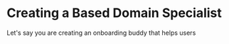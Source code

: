 # Creating a Based Domain Specialist

Let's say you are creating an onboarding buddy that helps users 